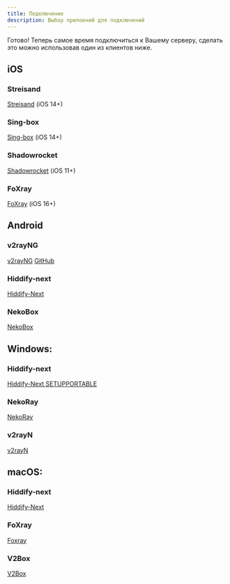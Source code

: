 ```yaml
---
title: Подключение
description: Выбор прилоений для подключений
---
```

Готово! Теперь самое время подключиться к Вашему серверу, сделать это можно использовав один из клиентов ниже.

## iOS
###  Streisand 
[Streisand](https://apps.apple.com/app/id6450534064) (iOS 14+)

###  Sing-box 
[Sing-box](https://apps.apple.com/app/id6451272673) (iOS 14+)

### Shadowrocket 
[Shadowrocket](https://apps.apple.com/us/app/shadowrocket/id932747118) (iOS 11+)

### FoXray 
[FoXray](https://apps.apple.com/us/app/foxray/id6448898396) (iOS 16+)

## Android
###  v2rayNG 
[v2rayNG](https://play.google.com/store/apps/details?id=com.v2ray.ang) [GitHub](https://github.com/2dust/v2rayNG/releases)
### Hiddify-next
[Hiddify-Next](https://play.google.com/store/apps/details?id=app.hiddify.com)
### NekoBox 
[NekoBox](https://github.com/MatsuriDayo/NekoBoxForAndroid/releases)

## Windows:
###  Hiddify-next
[Hiddify-Next SETUP](https://github.com/hiddify/hiddify-next/releases/latest/download/hiddify-windows-x64-setup.zip)[PORTABLE](https://github.com/hiddify/hiddify-next/releases/latest/download/hiddify-windows-x64-portable.zip)
### NekoRay 
[NekoRay](https://github.com/MatsuriDayo/nekoray/releases) 
### v2rayN
[v2rayN](https://github.com/2dust/v2rayN/releases) 

## macOS:
###  Hiddify-next
[Hiddify-Next](https://github.com/hiddify/hiddify-next/releases/latest/download/hiddify-macos-universal.zip)
### FoXray 
[Foxray](https://apps.apple.com/us/app/foxray/id6448898396)
### V2Box
[V2Box](https://apps.apple.com/us/app/v2box-v2ray-client/id6446814690)